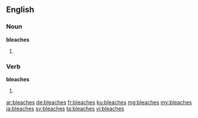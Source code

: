 ==English==

===Noun===
'''bleaches'''

# {{plural of|bleach}}

===Verb===
'''bleaches'''

# {{third-person singular of|bleach}}

[[ar:bleaches]]
[[de:bleaches]]
[[fr:bleaches]]
[[ku:bleaches]]
[[mg:bleaches]]
[[my:bleaches]]
[[ja:bleaches]]
[[sv:bleaches]]
[[ta:bleaches]]
[[vi:bleaches]]
